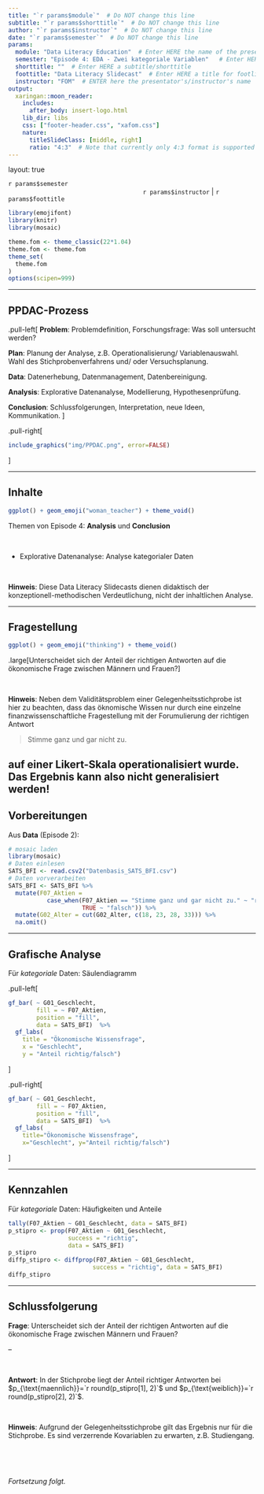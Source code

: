 ```yaml
---
title: "`r params$module`"  # Do NOT change this line
subtitle: "`r params$shorttitle`"  # Do NOT change this line
author: "`r params$instructor`"  # Do NOT change this line
date: "`r params$semester`"  # Do NOT change this line
params:
  module: "Data Literacy Education"  # Enter HERE the name of the presentation/course/module
  semester: "Episode 4: EDA - Zwei kategoriale Variablen"   # Enter HERE the date/semester/term
  shorttitle: ""  # Enter HERE a subtitle/shorttitle
  foottitle: "Data Literacy Slidecast"  # Enter HERE a title for footline
  instructor: "FOM"  # ENTER here the presentator's/instructor's name
output:
  xaringan::moon_reader:
    includes:
      after_body: insert-logo.html
    lib_dir: libs
    css: ["footer-header.css", "xafom.css"]
    nature:
      titleSlideClass: [middle, right]
      ratio: "4:3"  # Note that currently only 4:3 format is supported
---
```



layout: true
  
<div class="my-header"></div>

<!-- the following lines define the header and the footer line: -->
<div class="my-footer"><span>`r params$semester`    
&emsp;&emsp;&emsp;&emsp;&emsp;&emsp;
&emsp;&emsp;&emsp;&emsp;&emsp;&emsp;&emsp;&emsp;&emsp;&emsp;&emsp;&emsp;&emsp;
`r params$instructor` | `r params$foottitle` </span></div> 

<div class="footer-line"></div>



```r
library(emojifont)
library(knitr)
library(mosaic)

theme.fom <- theme_classic(22*1.04)
theme.fom <- theme.fom
theme_set(
  theme.fom  
)
options(scipen=999)
```

---

## PPDAC-Prozess


.pull-left[
**Problem**: Problemdefinition, Forschungsfrage: Was soll untersucht werden?

**Plan**: Planung der Analyse, z.B. Operationalisierung/ Variablenauswahl. Wahl des Stichprobenverfahrens und/ oder Versuchsplanung.

**Data**: Datenerhebung, Datenmanagement, Datenbereinigung.

**Analysis**: Explorative Datenanalyse, Modellierung, Hypothesenprüfung. 

**Conclusion**: Schlussfolgerungen, Interpretation, neue Ideen, Kommunikation.
]

.pull-right[
```r
include_graphics("img/PPDAC.png", error=FALSE)
```
]

---

## Inhalte

```r
ggplot() + geom_emoji("woman_teacher") + theme_void()
```


Themen von Episode 4: **Analysis** und **Conclusion**

<br>


- Explorative Datenanalyse: Analyse kategorialer Daten


<br>

**Hinweis**: Diese Data Literacy Slidecasts dienen didaktisch der konzeptionell-methodischen Verdeutlichung, nicht der inhaltlichen Analyse.


---

## Fragestellung

```r
ggplot() + geom_emoji("thinking") + theme_void()
```

.large[Unterscheidet sich der Anteil der richtigen Antworten auf die ökonomische Frage zwischen Männern und Frauen?]

<br>


**Hinweis**: Neben dem Validitätsproblem einer Gelegenheitsstichprobe ist hier zu beachten, dass das öknomische Wissen nur durch eine einzelne finanzwissenschaftliche Fragestellung mit der Forumulierung der richtigen Antwort 

> Stimme ganz und gar nicht zu.

auf einer Likert-Skala operationalisiert wurde. Das Ergebnis kann also **nicht** generalisiert werden!
---

## Vorbereitungen

Aus **Data** (Episode 2):

```r
# mosaic laden
library(mosaic)
# Daten einlesen
SATS_BFI <- read.csv2("Datenbasis_SATS_BFI.csv")
# Daten vorverarbeiten
SATS_BFI <- SATS_BFI %>%
  mutate(F07_Aktien = 
           case_when(F07_Aktien == "Stimme ganz und gar nicht zu." ~ "richtig",
                     TRUE ~ "falsch")) %>%
  mutate(G02_Alter = cut(G02_Alter, c(18, 23, 28, 33))) %>%
  na.omit() 
```

---

## Grafische Analyse

Für *kategoriale* Daten: Säulendiagramm

.pull-left[
```r
gf_bar( ~ G01_Geschlecht, 
        fill = ~ F07_Aktien, 
        position = "fill",
        data = SATS_BFI)  %>%
  gf_labs(
    title = "Ökonomische Wissensfrage",
    x = "Geschlecht", 
    y = "Anteil richtig/falsch") 
```
]

.pull-right[
```r
gf_bar( ~ G01_Geschlecht, 
        fill = ~ F07_Aktien, 
        position = "fill",
        data = SATS_BFI)  %>%
  gf_labs(
    title="Ökonomische Wissensfrage",
    x="Geschlecht", y="Anteil richtig/falsch") 
```
]

---

## Kennzahlen

Für *kategoriale* Daten: Häufigkeiten und Anteile


```r
tally(F07_Aktien ~ G01_Geschlecht, data = SATS_BFI)
p_stipro <- prop(F07_Aktien ~ G01_Geschlecht, 
                 success = "richtig", 
                 data = SATS_BFI)
p_stipro
diffp_stipro <- diffprop(F07_Aktien ~ G01_Geschlecht, 
                        success = "richtig", data = SATS_BFI)
diffp_stipro
```


---

## Schlussfolgerung

**Frage**: Unterscheidet sich der Anteil der richtigen Antworten auf die ökonomische Frage zwischen Männern und Frauen?

--

<br>

**Antwort**: In der Stichprobe liegt der Anteil richtiger Antworten bei $p_{\text{maennlich}}=`r round(p_stipro[1], 2)`$ und $p_{\text{weiblich}}=`r round(p_stipro[2], 2)`$.

<br>

**Hinweis**:  Aufgrund der Gelegenheitsstichprobe gilt das Ergebnis nur für die Stichprobe. Es sind verzerrende Kovariablen zu erwarten, z.B. Studiengang.

<br>

<br>

*Fortsetzung folgt.*

